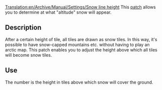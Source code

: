 [[Translation:en/Archive/Manual/Settings/Snow line height]]
This [[en/Community/Patches/Patches|patch]] allows you to determine at what "altitude" snow will appear.  

== Description ==

After a certain height of tile, all tiles are drawn as snow tiles.  In this way, it's possible to have snow-capped mountains etc. without having to play an arctic map.  This patch enables you to adjust the height above which all tiles will become snow tiles.

== Use ==

The number is the height in tiles above which snow will cover the ground.